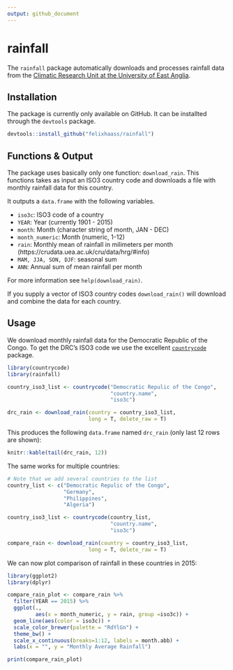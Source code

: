 ```yaml
---
output: github_document
---
```


<!-- README.md is generated from README.Rmd. Please edit that file -->

# rainfall

The `rainfall` package automatically downloads and processes rainfall data from 
the [Climatic Research Unit at the University of East Anglia](http://www.cru.uea.ac.uk/).

## Installation

The package is currently only available on GitHub. It can be installted through
the `devtools` package. 

```r

devtools::install_github("felixhaass/rainfall")

```

## Functions & Output

The package uses basically only one function: `download_rain`. This functions
takes as input an ISO3 country code and downloads a file with monthly rainfall 
data for this country. 

It outputs a `data.frame` with the following variables. 

- `iso3c`: ISO3 code of a country
- `YEAR`: Year (currently 1901 - 2015)
- `month`: Month (character string of month, JAN - DEC)
- `month_numeric`: Month (numeric, 1-12)
- `rain`: Monthly mean of rainfall in milimeters per month (https://crudata.uea.ac.uk/cru/data/hrg/#info)
- `MAM, JJA, SON, DJF`: seasonal sum
- `ANN`: Annual sum of mean rainfall per month

For more information see `help(download_rain)`.

If you supply a vector of ISO3 country codes `download_rain()` will download
and combine the data for each country. 

## Usage

We download monthly rainfall data for the Democratic Republic of the Congo. To 
get the DRC's ISO3 code we use the excellent 
[`countrycode`](https://cran.r-project.org/web/packages/countrycode/index.html) 
package.


```r

library(countrycode)
library(rainfall)

country_iso3_list <- countrycode("Democratic Repulic of the Congo", 
                                 "country.name",
                                 "iso3c")

drc_rain <- download_rain(country = country_iso3_list, 
                          long = T, delete_raw = T)


```


This produces the following `data.frame` named `drc_rain` 
(only last 12 rows are shown):


```r

knitr::kable(tail(drc_rain, 12))

```

The same works for multiple countries:


```r


# Note that we add several countries to the list
country_list <- c("Democratic Repulic of the Congo",
                  "Germany", 
                  "Philippines", 
                  "Algeria")

country_iso3_list <- countrycode(country_list, 
                                 "country.name",
                                 "iso3c")

compare_rain <- download_rain(country = country_iso3_list, 
                          long = T, delete_raw = T)


```

We can now plot comparison of rainfall in these countries in 2015:


```r

library(ggplot2)
library(dplyr)

compare_rain_plot <- compare_rain %>% 
  filter(YEAR == 2015) %>% 
  ggplot(., 
         aes(x = month_numeric, y = rain, group =iso3c)) +
  geom_line(aes(color = iso3c)) +
  scale_color_brewer(palette = "RdYlGn") +
  theme_bw() +
  scale_x_continuous(breaks=1:12, labels = month.abb) +
  labs(x = "", y = "Monthly Average Rainfall")

print(compare_rain_plot)


```

